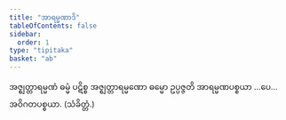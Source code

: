 ```yaml
---
title: "အာရမ္မဏာဒိ"
tableOfContents: false
sidebar:
  order: 1
type: "tipitaka"
basket: "ab"
---
```



<DynamicBreadcrumb />

<Division number="2">

<Paragraph number="2873">
အဇ္ဈတ္တာရမ္မဏံ ဓမ္မံ ပဋိစ္စ အဇ္ဈတ္တာရမ္မဏော ဓမ္မော ဥပ္ပဇ္ဇတိ အာရမ္မဏပစ္စယာ …ပေ…  အဝိဂတပစ္စယာ. (သံခိတ္တံ.)
</Paragraph>
</Division>